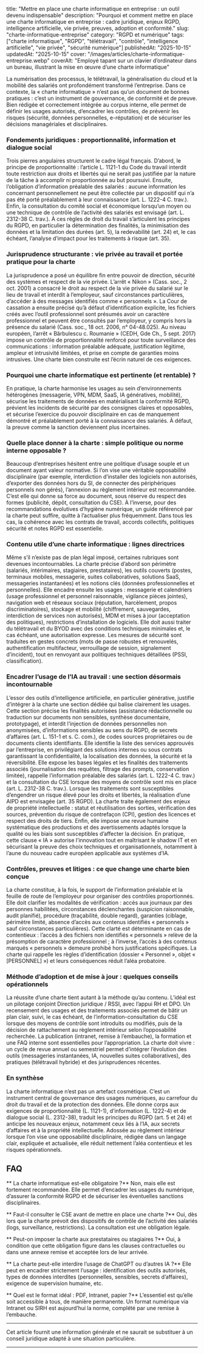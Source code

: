 title: "Mettre en place une charte informatique en entreprise : un outil devenu indispensable"
description: "Pourquoi et comment mettre en place une charte informatique en entreprise : cadre juridique, enjeux RGPD, intelligence artificielle, vie privée, preuves, adoption et conformité."
slug: "charte-informatique-entreprise"
category: "RGPD et numérique"
tags: ["charte informatique", "RGPD", "télétravail", "contrôle", "intelligence artificielle", "vie privée", "sécurité numérique"]
publishedAt: "2025-10-15"
updatedAt: "2025-10-15"
cover: "/images/articles/charte-informatique-entreprise.webp"
coverAlt: "Employé tapant sur un clavier d’ordinateur dans un bureau, illustrant la mise en œuvre d’une charte informatique"


La numérisation des processus, le télétravail, la généralisation du cloud et la mobilité des salariés ont profondément transformé l’entreprise. Dans ce contexte, la « charte informatique » n’est pas qu’un document de bonnes pratiques : c’est un instrument de gouvernance, de conformité et de preuve. Bien rédigée et correctement intégrée au corpus interne, elle permet de définir les usages autorisés, d’encadrer les contrôles, de prévenir les risques (sécurité, données personnelles, e-réputation) et de sécuriser les décisions managériales et disciplinaires.

### Fondements juridiques : proportionnalité, information et dialogue social

Trois pierres angulaires structurent le cadre légal français. D’abord, le principe de proportionnalité : l’article L. 1121-1 du Code du travail interdit toute restriction aux droits et libertés qui ne serait pas justifiée par la nature de la tâche à accomplir ni proportionnée au but poursuivi. Ensuite, l’obligation d’information préalable des salariés : aucune information les concernant personnellement ne peut être collectée par un dispositif qui n’a pas été porté préalablement à leur connaissance (art. L. 1222-4 C. trav.). Enfin, la consultation du comité social et économique lorsqu’un moyen ou une technique de contrôle de l’activité des salariés est envisagé (art. L. 2312-38 C. trav.). À ces règles de droit du travail s’articulent les principes du RGPD, en particulier la détermination des finalités, la minimisation des données et la limitation des durées (art. 5), la redevabilité (art. 24) et, le cas échéant, l’analyse d’impact pour les traitements à risque (art. 35).

### Jurisprudence structurante : vie privée au travail et portée pratique pour la charte

La jurisprudence a posé un équilibre fin entre pouvoir de direction, sécurité des systèmes et respect de la vie privée. L’arrêt « Nikon » (Cass. soc., 2 oct. 2001) a consacré le droit au respect de la vie privée du salarié sur le lieu de travail et interdit à l’employeur, sauf circonstances particulières, d’accéder à des messages identifiés comme « personnels ». La Cour de cassation a ensuite précisé qu’à défaut d’identification explicite, les fichiers créés avec l’outil professionnel sont présumés avoir un caractère professionnel et peuvent être consultés par l’employeur, y compris hors la présence du salarié (Cass. soc., 18 oct. 2006, n° 04-48.025). Au niveau européen, l’arrêt « Bărbulescu c. Roumanie » (CEDH, Gde Ch., 5 sept. 2017) impose un contrôle de proportionnalité renforcé pour toute surveillance des communications : information préalable adéquate, justification légitime, ampleur et intrusivité limitées, et prise en compte de garanties moins intrusives. Une charte bien construite est l’écrin naturel de ces exigences.

### Pourquoi une charte informatique est pertinente (et rentable) ?

En pratique, la charte harmonise les usages au sein d’environnements hétérogènes (messagerie, VPN, MDM, SaaS, IA génératives, mobilité), sécurise les traitements de données en matérialisant la conformité RGPD, prévient les incidents de sécurité par des consignes claires et opposables, et sécurise l’exercice du pouvoir disciplinaire en cas de manquement démontré et préalablement porté à la connaissance des salariés. À défaut, la preuve comme la sanction deviennent plus incertaines.

### Quelle place donner à la charte : simple politique ou norme interne opposable ?

Beaucoup d’entreprises hésitent entre une politique d’usage souple et un document ayant valeur normative. Si l’on vise une véritable opposabilité disciplinaire (par exemple, interdiction d’installer des logiciels non autorisés, d’exporter des données hors du SI, de connecter des périphériques personnels non gérés), l’annexion au règlement intérieur est recommandée. C’est elle qui donne sa force au document, sous réserve du respect des formes (publicité, dépôt, consultation du CSE). À l’inverse, pour des recommandations évolutives d’hygiène numérique, un guide référencé par la charte peut suffire, quitte à l’actualiser plus fréquemment. Dans tous les cas, la cohérence avec les contrats de travail, accords collectifs, politiques sécurité et notes RGPD est essentielle.

### Contenu utile d’une charte informatique : lignes directrices

Même s’il n’existe pas de plan légal imposé, certaines rubriques sont devenues incontournables. La charte précise d’abord son périmètre (salariés, intérimaires, stagiaires, prestataires), les outils couverts (postes, terminaux mobiles, messagerie, suites collaboratives, solutions SaaS, messageries instantanées) et les notions clés (données professionnelles et personnelles). Elle encadre ensuite les usages : messagerie et calendriers (usage professionnel et personnel raisonnable, vigilance pièces jointes), navigation web et réseaux sociaux (réputation, harcèlement, propos discriminatoires), stockage et mobilité (chiffrement, sauvegardes, interdiction de services non autorisés), MDM et mises à jour (acceptation des politiques), restrictions d’installation de logiciels. Elle doit aussi traiter du télétravail et du BYOD avec des conditions techniques minimales et, le cas échéant, une autorisation expresse. Les mesures de sécurité sont traduites en gestes concrets (mots de passe robustes et renouvelés, authentification multifacteur, verrouillage de session, signalement d’incident), tout en renvoyant aux politiques techniques détaillées (PSSI, classification).

### Encadrer l’usage de l’IA au travail : une section désormais incontournable

L’essor des outils d’intelligence artificielle, en particulier générative, justifie d’intégrer à la charte une section dédiée qui balise clairement les usages. Cette section précise les finalités autorisées (assistance rédactionnelle ou traduction sur documents non sensibles, synthèse documentaire, prototypage), et interdit l’injection de données personnelles non anonymisées, d’informations sensibles au sens du RGPD, de secrets d’affaires (art. L. 151-1 et s. C. com.), de codes sources propriétaires ou de documents clients identifiants. Elle identifie la liste des services approuvés par l’entreprise, en privilégiant des solutions internes ou sous contrats garantissant la confidentialité, la localisation des données, la sécurité et la réversibilité. Elle expose les bases légales et les finalités des traitements associés (journalisation des requêtes, filtrage des prompts, conservation limitée), rappelle l’information préalable des salariés (art. L. 1222-4 C. trav.) et la consultation du CSE lorsque des moyens de contrôle sont mis en place (art. L. 2312-38 C. trav.). Lorsque les traitements sont susceptibles d’engendrer un risque élevé pour les droits et libertés, la réalisation d’une AIPD est envisagée (art. 35 RGPD). La charte traite également des enjeux de propriété intellectuelle : statut et réutilisation des sorties, vérification des sources, prévention du risque de contrefaçon (CPI), gestion des licences et respect des droits de tiers. Enfin, elle impose une revue humaine systématique des productions et des avertissements adaptés lorsque la qualité ou les biais sont susceptibles d’affecter la décision. En pratique, cette clause « IA » autorise l’innovation tout en maîtrisant le shadow IT et en sécurisant la preuve des choix techniques et organisationnels, notamment à l’aune du nouveau cadre européen applicable aux systèmes d’IA.

### Contrôles, preuves et litiges : ce que change une charte bien conçue

La charte constitue, à la fois, le support de l’information préalable et la feuille de route de l’employeur pour organiser des contrôles proportionnés. Elle doit clarifier les modalités de vérification : accès aux journaux par des personnes habilitées, circonstances déclenchantes (suspicion raisonnable, audit planifié), procédure (traçabilité, double regard), garanties (ciblage, périmètre limité, absence d’accès aux contenus identifiés « personnels » sauf circonstances particulières). Cette clarté est déterminante en cas de contentieux : l’accès à des fichiers non identifiés « personnels » relève de la présomption de caractère professionnel ; à l’inverse, l’accès à des contenus marqués « personnels » demeure prohibé hors justifications spécifiques. La charte qui rappelle les règles d’identification (dossier « Personnel », objet « [PERSONNEL] ») et leurs conséquences réduit l’aléa probatoire.

### Méthode d’adoption et de mise à jour : quelques conseils opérationnels

La réussite d’une charte tient autant à la méthode qu’au contenu. L’idéal est un pilotage conjoint Direction juridique / RSSI, avec l’appui RH et DPO. Un recensement des usages et des traitements associés permet de bâtir un plan clair, suivi, le cas échéant, de l’information-consultation du CSE lorsque des moyens de contrôle sont introduits ou modifiés, puis de la décision de rattachement au règlement intérieur selon l’opposabilité recherchée. La publication (intranet, remise à l’embauche), la formation et une FAQ interne sont essentielles pour l’appropriation. La charte doit vivre : un cycle de revue annuel ou semestriel permet d’intégrer l’évolution des outils (messageries instantanées, IA, nouvelles suites collaboratives), des pratiques (télétravail hybride) et des jurisprudences récentes.

### En synthèse

La charte informatique n’est pas un artefact cosmétique. C’est un instrument central de gouvernance des usages numériques, au carrefour du droit du travail et de la protection des données. Elle donne corps aux exigences de proportionnalité (L. 1121-1), d’information (L. 1222-4) et de dialogue social (L. 2312-38), traduit les principes du RGPD (art. 5 et 24) et anticipe les nouveaux enjeux, notamment ceux liés à l’IA, aux secrets d’affaires et à la propriété intellectuelle. Adossée au règlement intérieur lorsque l’on vise une opposabilité disciplinaire, rédigée dans un langage clair, expliquée et actualisée, elle réduit nettement l’aléa contentieux et les risques opérationnels.



## FAQ

** La charte informatique est-elle obligatoire ?**
Non, mais elle est fortement recommandée. Elle permet d’encadrer les usages du numérique, d’assurer la conformité RGPD et de sécuriser les éventuelles sanctions disciplinaires.

** Faut-il consulter le CSE avant de mettre en place une charte ?**
Oui, dès lors que la charte prévoit des dispositifs de contrôle de l’activité des salariés (logs, surveillance, restrictions). La consultation est une obligation légale.

** Peut-on imposer la charte aux prestataires ou stagiaires ?**
Oui, à condition que cette obligation figure dans les clauses contractuelles ou dans une annexe remise et acceptée lors de leur arrivée.

** La charte peut-elle interdire l’usage de ChatGPT ou d’autres IA ?**
Elle peut en encadrer strictement l’usage : identification des outils autorisés, types de données interdites (personnelles, sensibles, secrets d’affaires), exigence de supervision humaine, etc.

** Quel est le format idéal : PDF, Intranet, papier ?**
L’essentiel est qu’elle soit accessible à tous, de manière permanente. Un format numérique via Intranet ou SIRH est aujourd’hui la norme, complété par une remise à l’embauche.

---

Cet article fournit une information générale et ne saurait se substituer à un conseil juridique adapté à une situation particulière.

---
